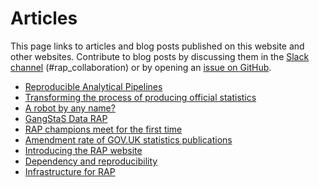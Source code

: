 # Articles

This page links to articles and blog posts published on this website and other
websites.  Contribute to blog posts by discussing them in the [Slack
channel](https://govdatascience.slack.com/messages/C6H22U3H9/)
(#rap_collaboration) or by opening an [issue on
GitHub](https://github.com/ukgovdatascience/rap-website/issues).

::: {.unbulleted-list}
* [Reproducible Analytical Pipelines](https://dataingovernment.blog.gov.uk/2017/03/27/reproducible-analytical-pipeline/)
* [Transforming the process of producing official statistics](https://dataingovernment.blog.gov.uk/2017/11/27/transforming-the-process-of-producing-official-statistics/)
* [A robot by any name?](https://www.statisticsauthority.gov.uk/a-robot-by-any-name/)
* [GangStaS Data RAP](https://gss.civilservice.gov.uk/blog/gangstas-data-rap/)
* [RAP champions meet for the first time](https://gss.civilservice.gov.uk/news/rap-champions-meet-for-the-first-time/)
* [Amendment rate of GOV.UK statistics publications](./article-2019-01-15-govuk-amendments.html)
* [Introducing the RAP website](./blog-2019-04-05-introducing-rap-website.html)
* [Dependency and reproducibility](./article-dependency-and-reproducibility.Rmd.html)
* [Infrastructure for RAP](./article-infrastructure.html)
:::

